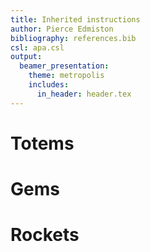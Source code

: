 ```yaml
---
title: Inherited instructions
author: Pierce Edmiston
bibliography: references.bib
csl: apa.csl
output:
  beamer_presentation:
    theme: metropolis
    includes:
      in_header: header.tex
---
```


# Totems

# Gems

# Rockets
